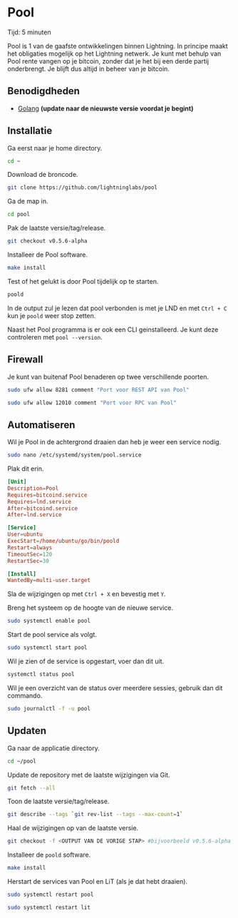 
# Pool

<Callout emoji="&#x2139;">
	Tijd: 5 minuten
</Callout>

Pool is 1 van de gaafste ontwikkelingen binnen Lightning. In principe maakt het obligaties mogelijk op het Lightning netwerk. Je kunt met behulp van Pool rente vangen op je bitcoin, zonder dat je het bij een derde partij onderbrengt. Je blijft dus altijd in beheer van je bitcoin.

## Benodigdheden

* [Golang](/raspberry-pi/common-dependencies#golang) **\(update naar de nieuwste versie voordat je begint\)**

## Installatie

Ga eerst naar je home directory.

```bash
cd ~
```

Download de broncode.

```bash
git clone https://github.com/lightninglabs/pool
```

Ga de map in.

```bash
cd pool
```

Pak de laatste versie/tag/release.

```bash
git checkout v0.5.6-alpha
```

Installeer de Pool software.

```bash
make install
```

Test of het gelukt is door Pool tijdelijk op te starten.

```bash
poold
```

In de output zul je lezen dat pool verbonden is met je LND en met `Ctrl + C` kun je `poold` weer stop zetten.

Naast het Pool programma is er ook een CLI geinstalleerd. Je kunt deze controleren met `pool --version`.

## Firewall

Je kunt van buitenaf Pool benaderen op twee verschillende poorten.

```bash
sudo ufw allow 8281 comment "Port voor REST API van Pool"

sudo ufw allow 12010 comment "Port voor RPC van Pool"
```

## Automatiseren

Wil je Pool in de achtergrond draaien dan heb je weer een service nodig.

```bash
sudo nano /etc/systemd/system/pool.service
```

Plak dit erin.

```toml
[Unit]
Description=Pool
Requires=bitcoind.service
Requires=lnd.service
After=bitcoind.service
After=lnd.service

[Service]
User=ubuntu
ExecStart=/home/ubuntu/go/bin/poold
Restart=always
TimeoutSec=120
RestartSec=30

[Install]
WantedBy=multi-user.target
```

Sla de wijzigingen op met `Ctrl + X` en bevestig met `Y`.

Breng het systeem op de hoogte van de nieuwe service.

```bash
sudo systemctl enable pool
```

Start de pool service als volgt.

```bash
sudo systemctl start pool
```

Wil je zien of de service is opgestart, voer dan dit uit.

```bash
systemctl status pool
```

Wil je een overzicht van de status over meerdere sessies, gebruik dan dit commando.

```bash
sudo journalctl -f -u pool
```

## Updaten

Ga naar de applicatie directory.

```bash
cd ~/pool
```

Update de repository met de laatste wijzigingen via Git.

```bash
git fetch --all
```

Toon de laatste versie/tag/release.

```bash
git describe --tags `git rev-list --tags --max-count=1`
```

Haal de wijzigingen op van de laatste versie.

```bash
git checkout -f <OUTPUT VAN DE VORIGE STAP> #bijvoorbeeld v0.5.6-alpha
```

Installeer de `poold` software.

```bash
make install
```

Herstart de services van Pool en LiT (als je dat hebt draaien).

```bash
sudo systemctl restart pool

sudo systemctl restart lit
```